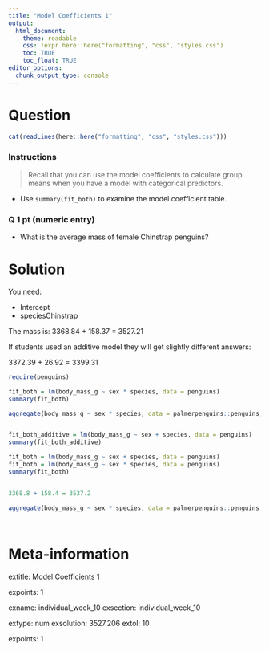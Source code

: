 ```yaml
---
title: "Model Coefficients 1"
output:  
  html_document:
    theme: readable
    css: !expr here::here("formatting", "css", "styles.css")
    toc: TRUE
    toc_float: TRUE
editor_options: 
  chunk_output_type: console
---
```



Question
========

```r
cat(readLines(here::here("formatting", "css", "styles.css")))
```



<div class="instructions">

### Instructions

> Recall that you can use the model coefficients to calculate group means when you have a model with categorical predictors.

- Use `summary(fit_both)` to examine the model coefficient table.

</div>

<div class="questions">

### Q 1 pt (numeric entry)


- What is the average mass of female Chinstrap penguins?

</div>




Solution
========

You need:

- Intercept
- speciesChinstrap

The mass is: 3368.84 + 158.37 = 3527.21

If students used an additive model they will get slightly different answers:

3372.39 + 26.92 = 3399.31



```r
require(penguins)

fit_both = lm(body_mass_g ~ sex * species, data = penguins)
summary(fit_both)

aggregate(body_mass_g ~ sex * species, data = palmerpenguins::penguins, FUN = mean, na.rm = TRUE)


fit_both_additive = lm(body_mass_g ~ sex + species, data = penguins)
summary(fit_both_additive)

fit_both = lm(body_mass_g ~ sex + species, data = penguins)
fit_both = lm(body_mass_g ~ sex * species, data = penguins)
summary(fit_both)


3368.8 + 158.4 = 3537.2

aggregate(body_mass_g ~ sex * species, data = palmerpenguins::penguins, FUN = mean, na.rm = TRUE)




```


Meta-information
================

extitle: Model Coefficients 1

expoints: 1

exname: individual_week_10
exsection: individual_week_10

extype: num
exsolution: 3527.206
extol: 10



expoints: 1

